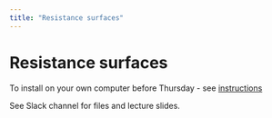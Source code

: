 ```yaml
---
title: "Resistance surfaces"
---
```


# Resistance surfaces

To install on your own computer before Thursday - see [instructions](pdfs/Installation_instructions_ResistanceGA.txt)

See Slack channel for files and lecture slides.
